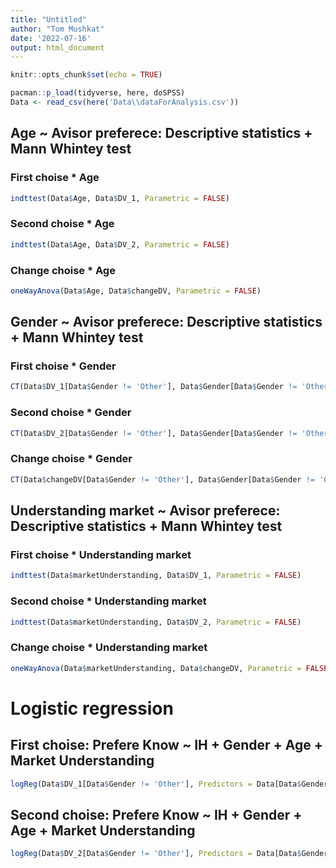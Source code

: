 ```yaml
---
title: "Untitled"
author: "Tom Mushkat"
date: '2022-07-16'
output: html_document
---
```


```r
knitr::opts_chunk$set(echo = TRUE)
```

```r
pacman::p_load(tidyverse, here, doSPSS)
Data <- read_csv(here('Data\\dataForAnalysis.csv'))
```

## Age ~ Avisor preferece: Descriptive statistics + Mann Whintey test
### First choise * Age
```r

indttest(Data$Age, Data$DV_1, Parametric = FALSE)

```

### Second choise * Age
```r

indttest(Data$Age, Data$DV_2, Parametric = FALSE)

```

### Change choise * Age
```r

oneWayAnova(Data$Age, Data$changeDV, Parametric = FALSE)

```

## Gender ~ Avisor preferece: Descriptive statistics + Mann Whintey test
### First choise * Gender
```r

CT(Data$DV_1[Data$Gender != 'Other'], Data$Gender[Data$Gender != 'Other'])

```

### Second choise * Gender
```r

CT(Data$DV_2[Data$Gender != 'Other'], Data$Gender[Data$Gender != 'Other'])

```

### Change choise * Gender
```r

CT(Data$changeDV[Data$Gender != 'Other'], Data$Gender[Data$Gender != 'Other'])

```


## Understanding market ~ Avisor preferece: Descriptive statistics + Mann Whintey test
### First choise * Understanding market
```r

indttest(Data$marketUnderstanding, Data$DV_1, Parametric = FALSE)

```

### Second choise * Understanding market
```r

indttest(Data$marketUnderstanding, Data$DV_2, Parametric = FALSE)

```

### Change choise * Understanding market
```r

oneWayAnova(Data$marketUnderstanding, Data$changeDV, Parametric = FALSE)

```


# Logistic regression
## First choise: Prefere Know ~ IH + Gender + Age + Market Understanding
```r

logReg(Data$DV_1[Data$Gender != 'Other'], Predictors = Data[Data$Gender != 'Other', c('IH', 'Gender', 'Age', 'marketUnderstanding')])

```

## Second choise: Prefere Know ~ IH + Gender + Age + Market Understanding
```r

logReg(Data$DV_2[Data$Gender != 'Other'], Predictors = Data[Data$Gender != 'Other', c( 'IH', 'Gender', 'Age', 'marketUnderstanding')])


```
